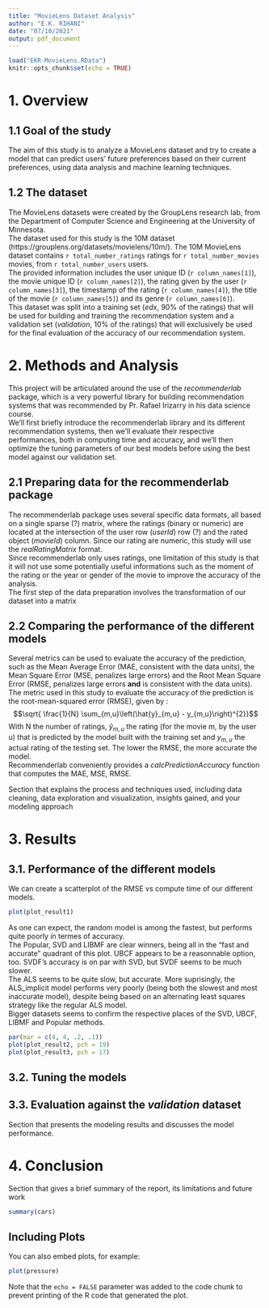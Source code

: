 ```yaml
---
title: "MovieLens Dataset Analysis"
author: "E.K. RIHANI"
date: "07/10/2021"
output: pdf_document
---
```


```r
load("EKR-MovieLens.RData")
knitr::opts_chunk$set(echo = TRUE)
```

# 1. Overview

## 1.1 Goal of the study
The aim of this study is to analyze a MovieLens dataset and try to create a model that can predict users' future preferences based on their current preferences, using data analysis and machine learning techniques. 

## 1.2 The dataset
The MovieLens datasets were created by the GroupLens research lab, from the Department of Computer Science and Engineering at the University of Minnesota.  
The dataset used for this study is the 10M dataset (https://grouplens.org/datasets/movielens/10m/).
The 10M MovieLens dataset contains `r total_number_ratings` ratings for `r total_number_movies` movies, from `r total_number_users` users.  
The provided information includes the user unique ID (`r column_names[1]`), the movie unique ID (`r column_names[2]`), the rating given by the user (`r column_names[3]`), the timestamp of the rating (`r column_names[4]`), the title of the movie (`r column_names[5]`) and its genre (`r column_names[6]`).  
This dataset was split into a training set (*edx*, 90% of the ratings) that will be used for building and training the recommendation system and a validation set (*validation*, 10% of the ratings) that will exclusively be used for the final evaluation of the accuracy of our recommendation system.

# 2. Methods and Analysis
This project will be articulated around the use of the *recommenderlab* package, which is a very powerful library for building recommendation systems that was recommended by Pr. Rafael Irizarry in his data science course.  
We'll first briefly introduce the recommenderlab library and its different recommendation systems, then we'll evaluate their respective performances, both in computing time and accuracy, and we'll then optimize the tuning parameters of our best models before using the best model against our validation set.  

## 2.1 Preparing data for the recommenderlab package
The recommenderlab package uses several specific data formats, all based on a single sparse (?) matrix, where the ratings (binary or numeric) are located at the intersection of the user row (*userId*) row (?) and the rated object (*movieId*) column. Since our rating are numeric, this study will use the *realRatingMatrix* format.  
Since recommenderlab only uses ratings, one limitation of this study is that it will not use some potentially useful informations such as the moment of the rating or the year or gender of the movie to improve the accuracy of the analysis.  
The first step of the data preparation involves the transformation of our dataset into a matrix

## 2.2 Comparing the performance of the different models
Several metrics can be used to evaluate the accuracy of the prediction, such as the Mean Average Error (MAE, consistent with the data units), the Mean Square Error (MSE, penalizes large errors) and the Root Mean Square Error (RMSE, penalizes large errors **and** is consistent with the data units). The metric used in this study to evaluate the accuracy of the prediction is the root-mean-squared error (RMSE), given by : $$\sqrt{ \frac{1}{N} \sum_{m,u}\left(\hat{y}_{m,u} -  y_{m,u}\right)^{2}}$$ With N the number of ratings, $\hat{y}_{m,u}$ the rating (for the movie m, by the user u) that is predicted by the model built with the training set and $y_{m,u}$ the actual rating of the testing set. The lower the RMSE, the more accurate the model.  
Recommenderlab conveniently provides a *calcPredictionAccuracy* function that computes the MAE, MSE, RMSE.

Section that explains the process and techniques used, including data cleaning, data exploration and visualization, insights gained, and your modeling approach


# 3. Results

## 3.1. Performance of the different models
We can create a scatterplot of the RMSE vs compute time of our different models.  
```r
plot(plot_result1)
```
As one can expect, the random model is among the fastest, but performs quite poorly in termes of accuracy.  
The Popular, SVD and LIBMF are clear winners, being all in the "fast and accurate" quadrant of this plot. UBCF appears to be a reasonnable option, too. SVDF's accuracy is on par with SVD, but SVDF seems to be much slower.  
The ALS seems to be quite slow, but accurate. More suprisingly, the ALS_implicit model performs very poorly (being both the slowest and most inaccurate model), despite being based on an alternating least squares strategy like the regular ALS model.  
Bigger datasets seems to confirm the respective places of the SVD, UBCF, LIBMF and Popular methods.
```r
par(mar = c(4, 4, .2, .1))
plot(plot_result2, pch = 19)
plot(plot_result3, pch = 17)
```

## 3.2. Tuning the models

## 3.3. Evaluation against the *validation* dataset

Section that presents the modeling results and discusses the model performance. 

# 4. Conclusion
Section that gives a brief summary of the report, its limitations and future work

```r
summary(cars)
```

## Including Plots

You can also embed plots, for example:

```r
plot(pressure)
```
Note that the `echo = FALSE` parameter was added to the code chunk to prevent printing of the R code that generated the plot.